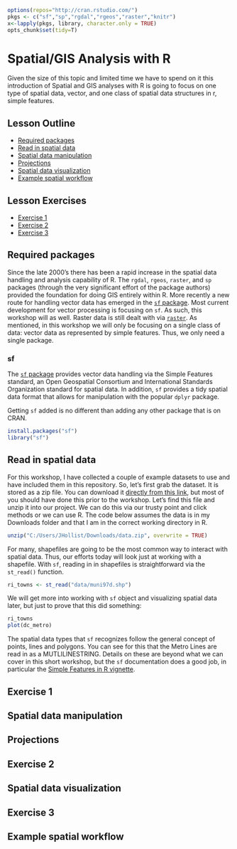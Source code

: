 ```r
options(repos="http://cran.rstudio.com/")
pkgs <- c("sf","sp","rgdal","rgeos","raster","knitr")
x<-lapply(pkgs, library, character.only = TRUE)
opts_chunk$set(tidy=T)
```

# Spatial/GIS Analysis with R

Given the size of this topic and limited time we have to spend on it this introduction of Spatial and GIS analyses with R is going to focus on one type of spatial data, vector, and one class of spatial data structures in r, simple features.

## Lesson Outline
- [Required packages](#required-spatial-packages)
- [Read in spatial data](#read-in-spatial-data)
- [Spatial data manipulation](#spatial-data-manipulation)
- [Projections](#projections)
- [Spatial data visualization](#spatial-data-visualization)
- [Example spatial workflow](#example-spatial-workflow)

## Lesson Exercises
- [Exercise 1](#exercise-1)
- [Exercise 2](#exercise-2)
- [Exercise 3](#exercise-3)

## Required packages

 Since the late 2000's there has been a rapid increase in the spatial data handling and analysis capability of R.  The `rgdal`, `rgeos`, `raster`, and `sp` packages (through the very significant effort of the package authors) provided the foundation for doing GIS entirely within R. More recently a new route for handling vector data has emerged in the [`sf` package](https://cran.r-project.org/package=sf).  Most current development for vector processing is focusing on `sf`.  As such, this workshop will as well.  Raster data is still dealt with via [`raster`](https://cran.r-project.org/package=raster). As mentioned, in this workshop we will only be focusing on a single class of data: vector data as represented by simple features.  Thus, we only need a single package. 

### sf
The [`sf` package](http://r-spatial.github.io/sf/) provides vector data handling via the Simple Features standard, an Open Geospatial Consortium and International Standards Organization standard for spatial data. In addition, `sf` provides a tidy spatial data format that allows for manipulation with the popular `dplyr` package.

Getting `sf` added is no different than adding any other package that is on CRAN.

```r
install.packages("sf")
library("sf")
```

## Read in spatial data 

For this workshop, I have collected a couple of example datasets to use and have included them in this repository.  So, let's first grab the dataset.  It is stored as a zip file.  You can download it [directly from this link](https://usepa.github.io/cerf_r/data.zip), but most of you should have done this prior to the workshop.  Let's find this file and unzip it into our project.  We can do this via our trusty point and click methods or we can use R. The code below assumes the data is in my Downloads folder and that I am in the correct working directory in R.

```r
unzip("C:/Users/JHollist/Downloads/data.zip", overwrite = TRUE)
```


For many, shapefiles are going to be the most common way to interact with spatial data.  Thus, our efforts today will look just at working with a shapefile.  With `sf`, reading in in shapefiles is straightforward via the `st_read()` function.

```r
ri_towns <- st_read("data/muni97d.shp")
```

We will get more into working with `sf` object and visualizing spatial data later, but just to prove that this did something:

```r
ri_towns
plot(dc_metro)
```

The spatial data types that `sf` recognizes follow the general concept of points, lines and polygons.  You can see for this that the Metro Lines are read in as a MUTLILINESTRING.  Details on these are beyond what we can cover in this short workshop, but the `sf` documentation does a good job, in particular the [Simple Features in R vignette](https://r-spatial.github.io/sf/articles/sf1.html).

## Exercise 1

## Spatial data manipulation

## Projections

## Exercise 2

## Spatial data visualization

## Exercise 3

## Example spatial workflow


